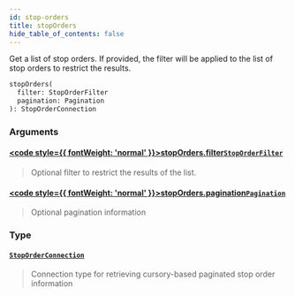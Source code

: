 ```yaml
---
id: stop-orders
title: stopOrders
hide_table_of_contents: false
---
```








Get a list of stop orders. If provided, the filter will be applied to the list of stop orders to restrict the results.

```graphql
stopOrders(
  filter: StopOrderFilter
  pagination: Pagination
): StopOrderConnection
```


### Arguments

#### [<code style={{ fontWeight: 'normal' }}>stopOrders.<b>filter</b></code>](#)<Bullet />[`StopOrderFilter`](/testnet/api/graphql/inputs/stop-order-filter) <Badge class="secondary" text="input"/>
> Optional filter to restrict the results of the list.
> 

#### [<code style={{ fontWeight: 'normal' }}>stopOrders.<b>pagination</b></code>](#)<Bullet />[`Pagination`](/testnet/api/graphql/inputs/pagination) <Badge class="secondary" text="input"/>
> Optional pagination information
> 

### Type

#### [`StopOrderConnection`](/testnet/api/graphql/objects/stop-order-connection) <Badge class="secondary" text="object"/>
> Connection type for retrieving cursory-based paginated stop order information
> 





